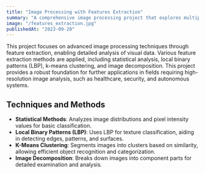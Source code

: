 ```yaml
---
title: "Image Processing with Features Extraction"
summary: "A comprehensive image processing project that explores multiple feature extraction methods for detailed image analysis."
image: "/features_extraction.jpg"
publishedAt: "2023-09-20"
---
```


This project focuses on advanced image processing techniques through feature extraction, enabling detailed analysis of visual data. Various feature extraction methods are applied, including statistical analysis, local binary patterns (LBP), k-means clustering, and image decomposition. This project provides a robust foundation for further applications in fields requiring high-resolution image analysis, such as healthcare, security, and autonomous systems.

## Techniques and Methods

- **Statistical Methods**: Analyzes image distributions and pixel intensity values for basic classification.
- **Local Binary Patterns (LBP)**: Uses LBP for texture classification, aiding in detecting edges, patterns, and surfaces.
- **K-Means Clustering**: Segments images into clusters based on similarity, allowing efficient object recognition and categorization.
- **Image Decomposition**: Breaks down images into component parts for detailed examination and analysis.
